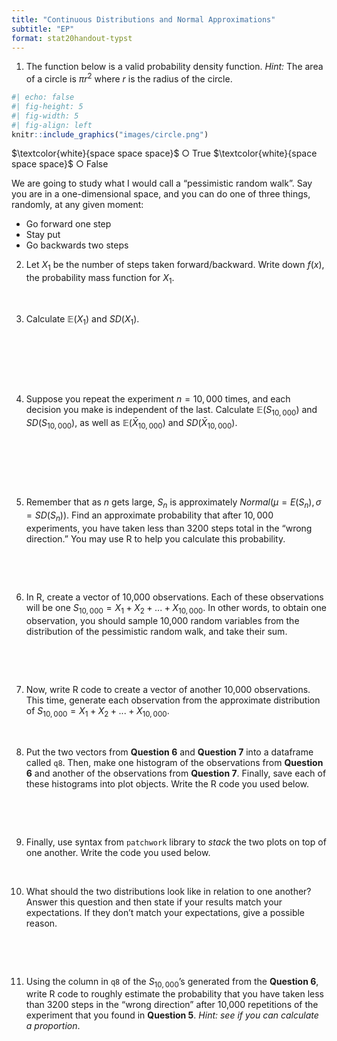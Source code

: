 ```yaml
---
title: "Continuous Distributions and Normal Approximations"
subtitle: "EP"
format: stat20handout-typst
---
```


\begin{center}
\textbf{This problem set will not be graded. Its materials will be tested on Quiz 2. We recommend that you work on it as study material.}
\end{center}

@. The function below is a valid probability density function. *Hint:* The area of a circle is $\pi r^2$ where $r$ is the radius of the circle.

```r
#| echo: false
#| fig-height: 5
#| fig-width: 5
#| fig-align: left
knitr::include_graphics("images/circle.png")
```

$\textcolor{white}{space space space}$ $\bigcirc$ True $\textcolor{white}{space space space}$ $\bigcirc$ False


We are going to study what I would call a "pessimistic random walk". Say you are in a one-dimensional space, and you can do one of three things, randomly, at any given moment:

-   Go forward one step
-   Stay put
-   Go backwards two steps

@. Let $X_1$ be the number of steps taken forward/backward. 
Write down $f(x)$, the probability mass function for $X_1$.

\


@. Calculate $\mathbb{E}(X_1)$ and $SD(X_1)$.

\

\

\


@. Suppose you repeat the experiment $n = 10,000$ times, and each decision you make is independent of the last. Calculate $\mathbb{E}(S_{10,000})$ and $SD(S_{10,000})$, as well as  $\mathbb{E}(\bar{X}_{10,000})$ and $SD(\bar{X}_{10,000})$.

\

\

\


@. Remember that as $n$ gets large, $S_n$ is approximately $Normal(\mu = E(S_n), \sigma = SD(S_n))$. Find an approximate probability that after $10,000$ experiments, you have taken less than 3200 steps total in the "wrong direction." You may use R to help you calculate this probability. 

\

\

@. In R, create a vector of 10,000 observations. Each of these observations will be one $S_{10,000} = X_1 + X_2 + ... + X_{10,000}$. In other words, to obtain one observation, you should sample 10,000 random variables from the distribution of the pessimistic random walk, and take their sum. 

\

\

@. Now, write R code to create a vector of another 10,000 observations. This time, generate each observation from the approximate distribution of $S_{10,000} = X_1 + X_2 + ... + X_{10,000}$. 

\

@. Put the two vectors from **Question 6** and **Question 7** into a dataframe called `q8`. Then, make one histogram of the observations from **Question 6** and another of the observations from **Question 7**. Finally, save each of these histograms into plot objects. Write the R code you used below.

\

\

@. Finally, use syntax from `patchwork` library to *stack* the two plots on top of one another. Write the code you used below.

\


@. What should the two distributions look like in relation to one another? Answer this question and then state if your results match your expectations. If they don't match your expectations, give a possible reason.

\

\

@. Using the column in `q8` of the $S_{10,000}$'s generated from the **Question 6**, write R code to roughly estimate the probability that you have taken less than 3200 steps in the "wrong direction" after 10,000 repetitions of the experiment that you found in **Question 5**. *Hint: see if you can calculate a proportion*.




